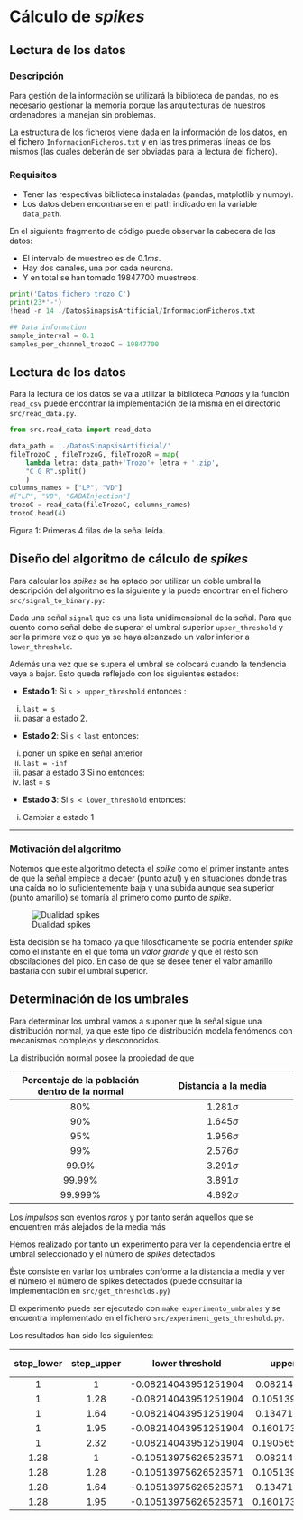 # Cálculo de *spikes*  

## Lectura de los datos

### Descripción 
Para gestión de la información se utilizará la biblioteca de pandas, no es necesario gestionar la memoria porque las arquitecturas de nuestros ordenadores la manejan sin problemas. 

La estructura de los ficheros viene dada en la información de los datos, en el fichero 
`InformacionFicheros.txt` y en las tres primeras líneas de los mismos (las cuales deberán de ser obviadas para la lectura del fichero). 

### Requisitos 
- Tener las respectivas biblioteca instaladas (pandas, matplotlib y numpy). 
- Los datos deben encontrarse en el path indicado en la variable `data_path`. 

En el siguiente fragmento de código puede observar la cabecera de los datos: 

- El intervalo de muestreo es de $0.1 ms$.
- Hay dos canales, una por cada neurona.
- Y en total se han tomado $19847700$ muestreos. 


```python
print('Datos fichero trozo C')
print(23*'-')
!head -n 14 ./DatosSinapsisArtificial/InformacionFicheros.txt
```

```python
## Data information 
sample_interval = 0.1
samples_per_channel_trozoC = 19847700
```
## Lectura de los datos  

Para la lectura de los datos se va a utilizar la biblioteca *Pandas* y la función `read_csv` puede encontrar la implementación de la misma en el directorio `src/read_data.py`. 

```python
from src.read_data import read_data

data_path = './DatosSinapsisArtificial/'
fileTrozoC , fileTrozoG, fileTrozoR = map( 
    lambda letra: data_path+'Trozo'+ letra + '.zip',
    "C G R".split()
    )
columns_names = ["LP", "VD"]
#["LP", "VD", "GABAInjection"]
trozoC = read_data(fileTrozoC, columns_names)
trozoC.head(4)
```
Figura 1: Primeras 4 filas de la señal leída.   

## Diseño del algoritmo de cálculo de *spikes*  

Para calcular los *spikes* se ha optado por utilizar un doble umbral 
la descripción del algoritmo es la siguiente y la puede encontrar en el fichero `src/signal_to_binary.py`: 

Dada una señal `signal` que es una lista unidimensional de la señal. 
Para que cuento como señal debe de superar el umbral superior `upper_threshold` y ser la primera 
vez o que ya se haya alcanzado un valor inferior a `lower_threshold`.

Además una vez que se supera el umbral se colocará cuando la tendencia vaya a bajar.
Esto queda reflejado con los siguientes estados: 

- **Estado 1**: 
Si `s > upper_threshold` entonces :
i) `last = s`
ii) pasar a estado 2.

- **Estado 2**: 
Si `s` < `last` entonces:
i) poner un spike en señal anterior
ii) `last = -inf`
iii) pasar a estado 3
Si no entonces: 
i) last = s 

- **Estado 3**: 
Si `s < lower_threshold` entonces:
i) Cambiar a estado 1
 
___

### Motivación del algoritmo 

Notemos que este algoritmo detecta el *spike* como el primer instante antes de que la señal empiece a decaer (punto azul) y en situaciones donde tras una caída no lo suficientemente baja y una subida aunque sea superior (punto amarillo) se tomaría al primero como punto de *spike*.

![Dualidad spikes](img/04_calculo_spikes/dualidad_spikes.png)  

Esta decisión se ha tomado ya que filosóficamente se podría entender *spike* como el instante en el que toma un *valor grande* y que el resto son obscilaciones del pico. En caso de que se desee tener el valor amarillo bastaría con subir el umbral superior. 


## Determinación de los umbrales  

Para determinar los umbral 
vamos a suponer que la señal sigue una distribución normal, 
ya que este tipo de distribución modela fenómenos con mecanismos complejos y desconocidos.

La distribución normal posee la propiedad de que 

Porcentaje de la población dentro de la normal | Distancia a la media   
:-: | :-: 
$80\%$ | $1.281 \sigma$  
$90\%$ | $1.645 \sigma$  
$95\%$ | $1.956 \sigma$  
$99\%$ | $2.576 \sigma$  
$99.9\%$ | $3.291 \sigma$   
$99.99\%$ | $3.891 \sigma$  
$99.999\%$ | $4.892 \sigma$  


Los *impulsos* son eventos *raros* y por tanto serán aquellos que se encuentren más alejados de la media más

Hemos realizado por tanto un experimento para ver la dependencia entre el umbral seleccionado y el número de *spikes* detectados. 

Éste consiste en variar los umbrales conforme a la distancia a media y ver el número el número de spikes detectados (puede consultar la implementación en `src/get_thresholds.py`) 

El experimento puede ser ejecutado con `make experimento_umbrales` y se encuentra implementado en  el fichero `src/experiment_gets_threshold.py`. 

Los resultados han sido los siguientes: 

 step_lower | step_upper | lower threshold | upper_threshold | num spikes
:-: |:-: |:-: |:-: |:-:   
1 | 1| -0.08214043951251904 | 0.0821403944354572 | 192823  
1 | 1.28| -0.08214043951251904 | 0.10513971118817388 | 144456  
1 | 1.64| -0.08214043951251904 | 0.1347102612988096 | 88196  
1 | 1.95| -0.08214043951251904 | 0.16017379056074593 | 62680  
1 | 2.32| -0.08214043951251904 | 0.19056574484112151 | 48391  
1.28 | 1| -0.10513975626523571 | 0.0821403944354572 | 156698  
1.28 | 1.28| -0.10513975626523571 | 0.10513971118817388 | 130506  
1.28 | 1.64| -0.10513975626523571 | 0.1347102612988096 | 85919  
1.28 | 1.95| -0.10513975626523571 | 0.16017379056074593 | 62290  



